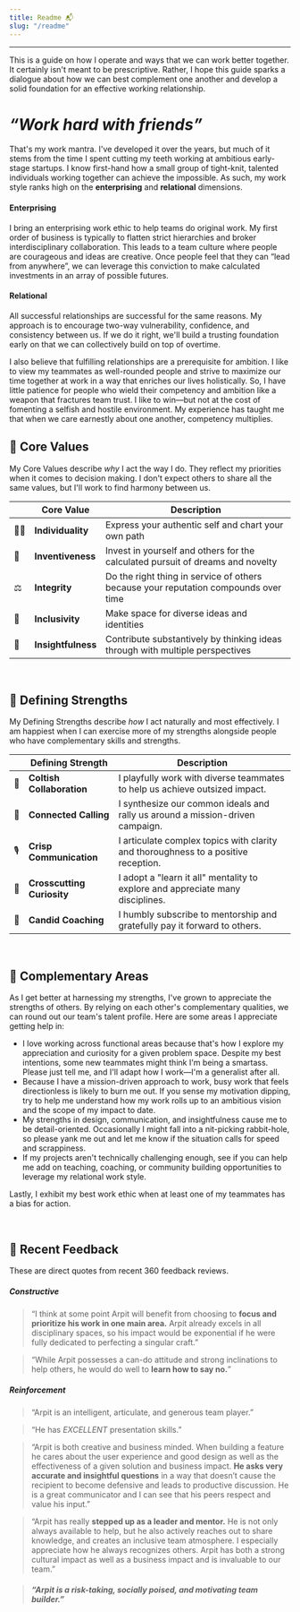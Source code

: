```yaml
---
title: Readme 📬
slug: "/readme"
---
```



<AboutMe />

---

This is a guide on how I operate and ways that we can work better together.
It certainly isn&apos;t meant to be prescriptive.
Rather, I hope this guide sparks a dialogue about how we can best complement one another
and develop a solid foundation for an effective working relationship.

# _&ldquo;Work hard with friends&rdquo;_

That&apos;s my work mantra. I've developed it over the years, but much of it stems from the time I spent cutting my teeth working at ambitious early-stage startups.
I know first-hand how a small group of tight-knit, talented individuals working together can achieve the impossible.
As such, my work style ranks high on the **enterprising** and **relational** dimensions.

#### Enterprising

I bring an enterprising work ethic to help teams do original work.
My first order of business is typically to flatten strict hierarchies and broker interdisciplinary collaboration.
This leads to a team culture where people are courageous and ideas are creative.
Once people feel that they can &ldquo;lead from anywhere&rdquo;,
we can leverage this conviction to make calculated investments in an array of possible futures.

#### Relational

All successful relationships are successful for the same reasons.
My approach is to encourage two-way vulnerability, confidence, and consistency between us.
If we do it right, we'll build a trusting foundation early on that we can collectively build on top of overtime.

I also believe that fulfilling relationships are a prerequisite for ambition.
I like to view my teammates as well-rounded people and strive to maximize our time together at work in a way that enriches our lives holistically.
So, I have little patience for people who wield their competency and ambition like a weapon that fractures team trust.
I like to win&mdash;but not at the cost of fomenting a selfish and hostile environment.
My experience has taught me that when we care earnestly about one another, competency multiplies.

## 💎 Core Values

My Core Values describe _why_ I act the way I do.
They reflect my priorities when it comes to decision making.
I don't expect others to share all the same values, but I'll work to find harmony between us.

|     | Core Value         | Description                                                                         |
| --- | ------------------ | ----------------------------------------------------------------------------------- |
| 🦸‍♂️  | **Individuality**  | Express your authentic self and chart your own path                                 |
| 🔭  | **Inventiveness**  | Invest in yourself and others for the calculated pursuit of dreams and novelty      |
| ⚖️  | **Integrity**      | Do the right thing in service of others because your reputation compounds over time |
| 🌈  | **Inclusivity**    | Make space for diverse ideas and identities                                         |
| 🧠  | **Insightfulness** | Contribute substantively by thinking ideas through with multiple perspectives       |

<br />

## 💪 Defining Strengths

My Defining Strengths describe _how_ I act naturally and most effectively.
I am happiest when I can exercise more of my strengths alongside people who have complementary skills and strengths.

|     | Defining Strength          | Description                                                                        |
| --- | -------------------------- | ---------------------------------------------------------------------------------- |
| 🦄  | **Coltish Collaboration**  | I playfully work with diverse teammates to help us achieve outsized impact.        |
| 🚀  | **Connected Calling**      | I synthesize our common ideals and rally us around a mission-driven campaign.      |
| 🎙   | **Crisp Communication**    | I articulate complex topics with clarity and thoroughness to a positive reception. |
| 🧬  | **Crosscutting Curiosity** | I adopt a "learn it all" mentality to explore and appreciate many disciplines.     |
| 🎯  | **Candid Coaching**        | I humbly subscribe to mentorship and gratefully pay it forward to others.          |

<br />

## 🧩 Complementary Areas

As I get better at harnessing my strengths, I've grown to appreciate the strengths of others.
By relying on each other's complementary qualities, we can round out our team's talent profile.
Here are some areas I appreciate getting help in:

- I love working across functional areas because that's how I explore my appreciation and curiosity for a given problem space. Despite my best intentions, some new teammates might think I'm being a smartass. Please just tell me, and I'll adapt how I work&mdash;I'm a generalist after all.
- Because I have a mission-driven approach to work, busy work that feels directionless is likely to burn me out. If you sense my motivation dipping, try to help me understand how my work rolls up to an ambitious vision and the scope of my impact to date.
- My strengths in design, communication, and insightfulness cause me to be detail-oriented. Occasionally I might fall into a nit-picking rabbit-hole, so please yank me out and let me know if the situation calls for speed and scrappiness.
- If my projects aren't technically challenging enough, see if you can help me add on teaching, coaching, or community building opportunities to leverage my relational work style.

Lastly, I exhibit my best work ethic when at least one of my teammates has a bias for action.

<br />

## 📡 Recent Feedback

These are direct quotes from recent 360 feedback reviews.

##### Constructive

> &ldquo;I think at some point Arpit will benefit from choosing to
> **focus and prioritize his work in one main area.** Arpit already excels in all disciplinary spaces, so his
> impact would be exponential if he were fully dedicated to perfecting a singular craft.&rdquo;

> &ldquo;While Arpit possesses a can-do attitude and strong inclinations to help others, he would do well to **learn how
> to say no.**&rdquo;

##### Reinforcement

> &ldquo;Arpit is an intelligent, articulate, and generous team player.&rdquo;

> &ldquo;He has _EXCELLENT_ presentation skills.&rdquo;

> &ldquo;Arpit is both creative and business minded. When building a feature he cares about the user experience
> and good design as well as the effectiveness of a given solution and business impact. **He asks very
> accurate and insightful questions** in a way that doesn’t cause the recipient to become defensive and
> leads to productive discussion. He is a great communicator and I can see that his peers respect and
> value his input.&rdquo;

> &ldquo;Arpit has really **stepped up as a leader and mentor.** He is not only always available to help, but he also
> actively reaches out to share knowledge, and creates an inclusive team atmosphere. I especially
> appreciate how he always recognizes others. Arpit has both a strong cultural impact as well as a
> business impact and is invaluable to our team.&rdquo;

> #### _&ldquo;Arpit is a risk-taking, socially poised, and motivating team builder.&rdquo;_
